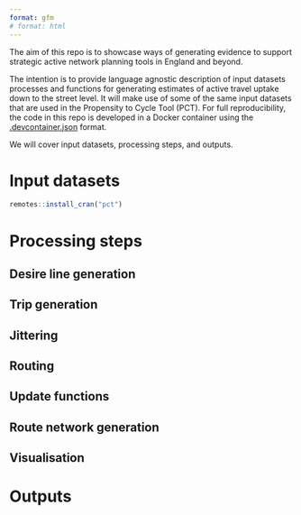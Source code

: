 ```yaml
---
format: gfm
# format: html
---
```


The aim of this repo is to showcase ways of generating evidence to support strategic active network planning tools in England and beyond.

The intention is to provide language agnostic description of input datasets processes and functions for generating estimates of active travel uptake down to the street level.
It will make use of some of the same input datasets that are used in the Propensity to Cycle Tool (PCT).
For full reproducibility, the code in this repo is developed in a Docker container using the [.devcontainer.json](https://containers.dev/implementors/json_reference/) format.

We will cover input datasets, processing steps, and outputs.

# Input datasets

```r
remotes::install_cran("pct")
```

# Processing steps

## Desire line generation

## Trip generation

## Jittering

## Routing

## Update functions

## Route network generation

## Visualisation

# Outputs


